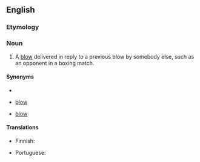 ==English==

===Etymology===
{{prefix|counter|blow|lang=en}}

===Noun===
{{en-noun}}

# A [[blow]] delivered in reply to a previous blow by somebody else, such as an opponent in a boxing match.

====Synonyms====
* {{l|en|counterpunch}}
* {{l|en|return}} [[blow]]
* {{l|en|retaliatory}} [[blow]]

====Translations====
{{trans-top|blow delivered in reply to another}}
* Finnish: {{t|fi|vastaisku}}
{{trans-mid}}
* Portuguese: {{t|pt|contragolpe|m}}
{{trans-bottom}}